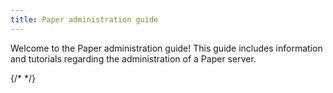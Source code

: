 ```yaml
---
title: Paper administration guide
---
```


Welcome to the Paper administration guide! This guide includes information and tutorials
regarding the administration of a Paper server.

{/* <DocCardList items={useCurrentSidebarCategory().items} /> */}
